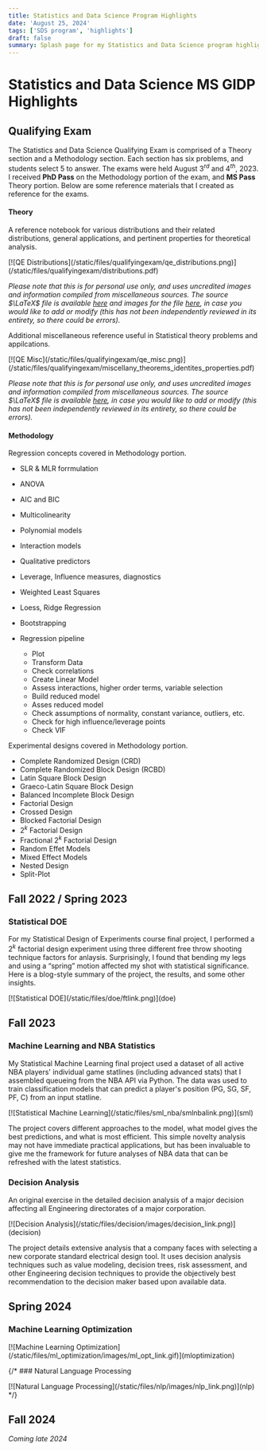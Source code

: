 ```yaml
---
title: Statistics and Data Science Program Highlights
date: 'August 25, 2024'
tags: ['SDS program', 'highlights']
draft: false
summary: Splash page for my Statistics and Data Science program highlight posts
---
```


# Statistics and Data Science MS GIDP Highlights

## Qualifying Exam

The Statistics and Data Science Qualifying Exam is comprised of a Theory section and a Methodology section.  Each section has six problems, and students select 5 to answer. The exams were held August $3^{rd}$ and $4^{th}$, 2023. I received **PhD Pass** on the Methodology portion of the exam, and **MS Pass** Theory portion.  Below are some reference materials that I created as reference for the exams.

#### Theory

A reference notebook for various distributions and their related distributions, general applications, and pertinent properties for theoretical analysis.

<div className="-mx-2 flex flex-wrap overflow-hidden xl:-mx-2">
[![QE Distributions](/static/files/qualifyingexam/qe_distributions.png)](/static/files/qualifyingexam/distributions.pdf)
</div>

*Please note that this is for personal use only, and uses uncredited images and information compiled from miscellaneous sources. The source $\LaTeX$ file is available [here](/static/files/qualifyingexam/distributions.tex) and images for the file [here](/static/files/qualifyingexam/images/), in case you would like to add or modify (this has not been independently reviewed in its entirety, so there could be errors).*

Additional miscellaneous reference useful in Statistical theory problems and appilcations.

<div className="-mx-2 flex flex-wrap overflow-hidden xl:-mx-2">
[![QE Misc](/static/files/qualifyingexam/qe_misc.png)](/static/files/qualifyingexam/miscellany_theorems_identites_properties.pdf)
</div>


*Please note that this is for personal use only, and uses uncredited images and information compiled from miscellaneous sources. The source $\LaTeX$ file is available [here](/static/files/qualifyingexam/miscellany_theorems_identites_properties.tex), in case you would like to add or modify (this has not been independently reviewed in its entirety, so there could be errors).*

#### Methodology

Regression concepts covered in Methodology portion.

+ SLR & MLR forrmulation
+ ANOVA
+ AIC and BIC
+ Multicolinearity
+ Polynomial models
+ Interaction models
+ Qualitative predictors
+ Leverage, Influence measures, diagnostics
+ Weighted Least Squares
+ Loess, Ridge Regression
+ Bootstrapping

+ Regression pipeline
    + Plot
    + Transform Data
    + Check correlations
    + Create Linear Model
    + Assess interactions, higher order terms, variable selection
    + Build reduced model
    + Asses reduced model
    + Check assumptions of normality, constant variance, outliers, etc.
    + Check for high influence/leverage points
    + Check VIF


Experimental designs covered in Methodology portion.

+ Complete Randomized Design (CRD)
+ Complete Randomized Block Design (RCBD)
+ Latin Square Block Design
+ Graeco-Latin Square Block Design
+ Balanced Incomplete Block Design
+ Factorial Design
+ Crossed Design
+ Blocked Factorial Design
+ $2^k$ Factorial Design
+ Fractional $2^k$ Factorial Design
+ Random Effet Models
+ Mixed Effect Models
+ Nested Design
+ Split-Plot

## Fall 2022 / Spring 2023

### Statistical DOE

For my Statistical Design of Experiments course final project, I performed a $2^k$ factorial design experiment using three different free throw shooting technique factors for anlaysis. Surprisingly, I found that bending my legs and using a “spring” motion affected my shot with statistical significance.  Here is a blog-style summary of the project, the results, and some other insights.

<div className="-mx-2 flex flex-wrap overflow-hidden xl:-mx-2">
[![Statistical DOE](/static/files/doe/ftlink.png)](doe)
</div>

## Fall 2023

### Machine Learning and NBA Statistics

My Statistical Machine Learning final project used a dataset of all active NBA players' individual game statlines (including advanced stats) that I assembled queueing from the NBA API via Python. The data was used to train classification models that can predict a player's position (PG, SG, SF, PF, C) from an input statline. 

<div className="-mx-2 flex flex-wrap overflow-hidden xl:-mx-2">
[![Statistical Machine Learning](/static/files/sml_nba/smlnbalink.png)](sml)
</div>

The project covers different approaches to the model, what model gives the best predictions, and what is most efficient. This simple novelty analysis may not have immediate practical applications, but has been invaluable to give me the framework for future analyses of NBA data that can be refreshed with the latest statistics.

### Decision Analysis

An original exercise in the detailed decision analysis of a major decision affecting all Engineering directorates of a major corporation.

<div className="-mx-2 flex flex-wrap overflow-hidden xl:-mx-2">
[![Decision Analysis](/static/files/decision/images/decision_link.png)](decision)
</div>

The project details extensive analysis that a company faces with selecting a new corporate standard electrical design tool. It uses decision analysis techniques such as value modeling, decision trees, risk assessment, and other Engineering decision techniques to provide the objectively best recommendation to the decision maker based upon available data.

## Spring 2024

### Machine Learning Optimization

<div className="-mx-2 flex flex-wrap overflow-hidden xl:-mx-2">
[![Machine Learning Optimization](/static/files/ml_optimization/images/ml_opt_link.gif)](mloptimization)
</div>

{/* ### Natural Language Processing

<div className="-mx-2 flex flex-wrap overflow-hidden xl:-mx-2">
[![Natural Language Processing](/static/files/nlp/images/nlp_link.png)](nlp)
</div> */}

## Fall 2024

*Coming late 2024*